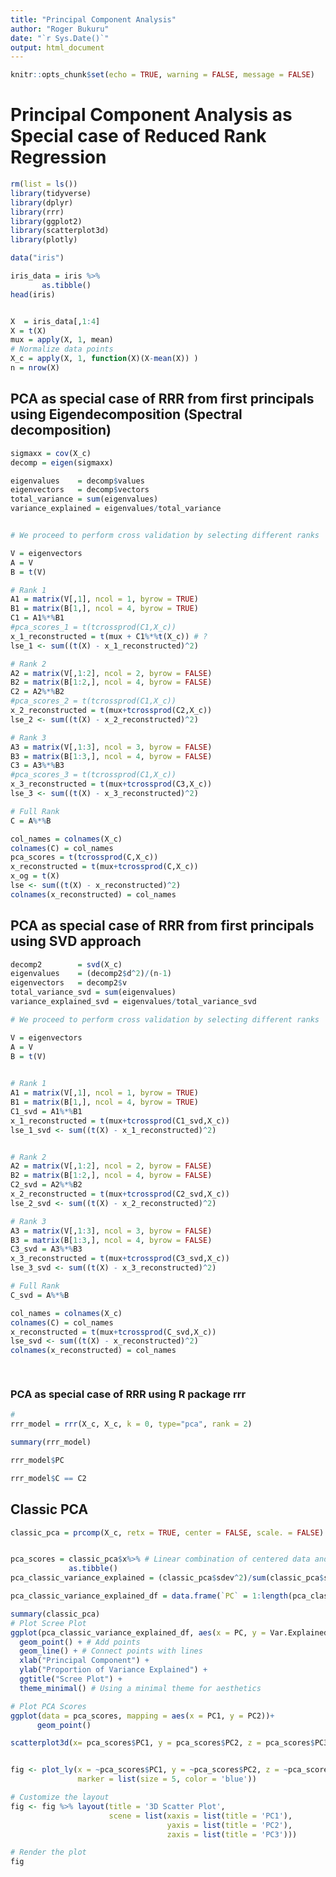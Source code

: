 ```yaml
---
title: "Principal Component Analysis"
author: "Roger Bukuru"
date: "`r Sys.Date()`"
output: html_document
---
```


```r
knitr::opts_chunk$set(echo = TRUE, warning = FALSE, message = FALSE)
```

# Principal Component Analysis as Special case of Reduced Rank Regression

```r
rm(list = ls())
library(tidyverse)
library(dplyr)
library(rrr)
library(ggplot2)
library(scatterplot3d)
library(plotly)

data("iris")

iris_data = iris %>%
       as.tibble()  
head(iris)


X  = iris_data[,1:4]
X = t(X)
mux = apply(X, 1, mean)
# Normalize data points
X_c = apply(X, 1, function(X)(X-mean(X)) )
n = nrow(X)

```


## PCA as special case of RRR from first principals using Eigendecomposition (Spectral decomposition)

```r


sigmaxx = cov(X_c) 
decomp = eigen(sigmaxx)

eigenvalues    = decomp$values
eigenvectors   = decomp$vectors
total_variance = sum(eigenvalues)
variance_explained = eigenvalues/total_variance


# We proceed to perform cross validation by selecting different ranks 

V = eigenvectors
A = V
B = t(V)

# Rank 1
A1 = matrix(V[,1], ncol = 1, byrow = TRUE)
B1 = matrix(B[1,], ncol = 4, byrow = TRUE)
C1 = A1%*%B1
#pca_scores_1 = t(tcrossprod(C1,X_c))
x_1_reconstructed = t(mux + C1%*%t(X_c)) # ?
lse_1 <- sum((t(X) - x_1_reconstructed)^2)

# Rank 2
A2 = matrix(V[,1:2], ncol = 2, byrow = FALSE)
B2 = matrix(B[1:2,], ncol = 4, byrow = FALSE)
C2 = A2%*%B2
#pca_scores_2 = t(tcrossprod(C1,X_c))
x_2_reconstructed = t(mux+tcrossprod(C2,X_c))
lse_2 <- sum((t(X) - x_2_reconstructed)^2)

# Rank 3
A3 = matrix(V[,1:3], ncol = 3, byrow = FALSE)
B3 = matrix(B[1:3,], ncol = 4, byrow = FALSE)
C3 = A3%*%B3
#pca_scores_3 = t(tcrossprod(C1,X_c))
x_3_reconstructed = t(mux+tcrossprod(C3,X_c))
lse_3 <- sum((t(X) - x_3_reconstructed)^2)

# Full Rank
C = A%*%B

col_names = colnames(X_c)
colnames(C) = col_names
pca_scores = t(tcrossprod(C,X_c))
x_reconstructed = t(mux+tcrossprod(C,X_c))
x_og = t(X)
lse <- sum((t(X) - x_reconstructed)^2)
colnames(x_reconstructed) = col_names

```

## PCA as special case of RRR from first principals using SVD approach

```r

decomp2        = svd(X_c)
eigenvalues    = (decomp2$d^2)/(n-1)
eigenvectors   = decomp2$v
total_variance_svd = sum(eigenvalues)
variance_explained_svd = eigenvalues/total_variance_svd

# We proceed to perform cross validation by selecting different ranks 

V = eigenvectors
A = V
B = t(V)
  

# Rank 1
A1 = matrix(V[,1], ncol = 1, byrow = TRUE)
B1 = matrix(B[1,], ncol = 4, byrow = TRUE)
C1_svd = A1%*%B1
x_1_reconstructed = t(mux+tcrossprod(C1_svd,X_c))
lse_1_svd <- sum((t(X) - x_1_reconstructed)^2)


# Rank 2
A2 = matrix(V[,1:2], ncol = 2, byrow = FALSE)
B2 = matrix(B[1:2,], ncol = 4, byrow = FALSE)
C2_svd = A2%*%B2
x_2_reconstructed = t(mux+tcrossprod(C2_svd,X_c))
lse_2_svd <- sum((t(X) - x_2_reconstructed)^2)

# Rank 3
A3 = matrix(V[,1:3], ncol = 3, byrow = FALSE)
B3 = matrix(B[1:3,], ncol = 4, byrow = FALSE)
C3_svd = A3%*%B3
x_3_reconstructed = t(mux+tcrossprod(C3_svd,X_c))
lse_3_svd <- sum((t(X) - x_3_reconstructed)^2)

# Full Rank
C_svd = A%*%B

col_names = colnames(X_c)
colnames(C) = col_names
x_reconstructed = t(mux+tcrossprod(C_svd,X_c))
lse_svd <- sum((t(X) - x_reconstructed)^2)
colnames(x_reconstructed) = col_names  

    


```

### PCA as special case of RRR using R package rrr

```r
# 
rrr_model = rrr(X_c, X_c, k = 0, type="pca", rank = 2)

summary(rrr_model)

rrr_model$PC

rrr_model$C == C2

```



## Classic PCA

```r
classic_pca = prcomp(X_c, retx = TRUE, center = FALSE, scale. = FALSE)


pca_scores = classic_pca$x%>% # Linear combination of centered data and eigenvectors
             as.tibble()
pca_classic_variance_explained = (classic_pca$sdev^2)/sum(classic_pca$sdev^2)

pca_classic_variance_explained_df = data.frame(`PC` = 1:length(pca_classic_variance_explained), `Var Explained` = pca_classic_variance_explained) %>% as.tibble()

summary(classic_pca)
# Plot Scree Plot
ggplot(pca_classic_variance_explained_df, aes(x = PC, y = Var.Explained)) +
  geom_point() + # Add points
  geom_line() + # Connect points with lines
  xlab("Principal Component") +
  ylab("Proportion of Variance Explained") +
  ggtitle("Scree Plot") +
  theme_minimal() # Using a minimal theme for aesthetics

# Plot PCA Scores
ggplot(data = pca_scores, mapping = aes(x = PC1, y = PC2))+
      geom_point()

scatterplot3d(x= pca_scores$PC1, y = pca_scores$PC2, z = pca_scores$PC3, main="Principal Components", xlab="PC1", ylab="PC2", zlab="PC3", pch=19, color="blue")


fig <- plot_ly(x = ~pca_scores$PC1, y = ~pca_scores$PC2, z = ~pca_scores$PC3, type = 'scatter3d', mode = 'markers',
               marker = list(size = 5, color = 'blue'))

# Customize the layout
fig <- fig %>% layout(title = '3D Scatter Plot',
                      scene = list(xaxis = list(title = 'PC1'),
                                   yaxis = list(title = 'PC2'),
                                   zaxis = list(title = 'PC3')))

# Render the plot
fig

```